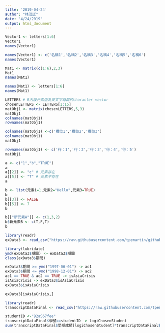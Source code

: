 ```yaml
---
title: '2019-04-24'
author: "林茂廷"
date: "4/24/2019"
output: html_document
---
```


```r
Vector1 <- letters[1:6]
Vector1
names(Vector1)
```

```r
names(Vector1) <- c('名稱1','名稱2','名稱3','名稱4','名稱5','名稱6')
names(Vector1)
```

```r
Mat1 <- matrix(c(1:6),2,3)
Mat1
names(Mat1) 
```

```r
names(Mat1) <- letters[1:6]
names(Mat1)
```

```r
LETTERS # R內設元素值為英文字母群的character vector
chosenLETTERS <- LETTERS[1:15]
matObj1 <- matrix(chosenLETTERS,5,3)
matObj1
colnames(matObj1) 
rownames(matObj1)
```

```r
colnames(matObj1) <-c('欄位1','欄位2','欄位3')
colnames(matObj1)
matObj1
```

```r
rownames(matObj1) <- c('行：1','行：2','行：3','行：4','行：5')
matObj1
```

```r
a <- c("1","b","TRUE")
a
a[[2]] <- "c" # 元素存在
a[[5]] <- "7" # 元素不存在
a
```

```r
b <- list(元素1=1,元素2="Hello",元素3=TRUE)
b
b[[3]] <- FALSE
b[[5]] <- 7
b
```

```r
b[["新元素A"]] <- c(1,3,2)
b$新元素B <- c(T,F,T)
b
```

```r
library(readr)
exData3 <- read_csv("https://raw.githubusercontent.com/tpemartin/github-data/master/exData3.csv",col_types = cols(匯率 = col_number(),期間 = col_character()))
```

```r
library(lubridate)
ymd(exData3$期間) -> exData3$期間
class(exData3$期間)
```

```r
exData3$期間 >= ymd("1997-06-01") -> ac1
exData3$期間 <= ymd("1998-12-01") -> ac2
ac1 == TRUE & ac2 == TRUE -> isAsiaCrisis
isAsiaCrisis -> exData3$isAsiaCrisis
exData3$isAsiaCrisis
```

```r
exData3[isAsiaCrisis,]
```

```r
library(readr)
transcriptDataFinal <- read_csv("https://raw.githubusercontent.com/tpemartin/github-data/master/transcriptDataFinal.csv")
```

```r
studentID <-"92aS67fee" 
transcriptDataFinal$學號==studentID -> logiChosenStudent
sum(transcriptDataFinal$學期成績[logiChosenStudent]*transcriptDataFinal$學分數[logiChosenStudent])/sum(transcriptDataFinal$學分數[logiChosenStudent]) -> GPA
```

